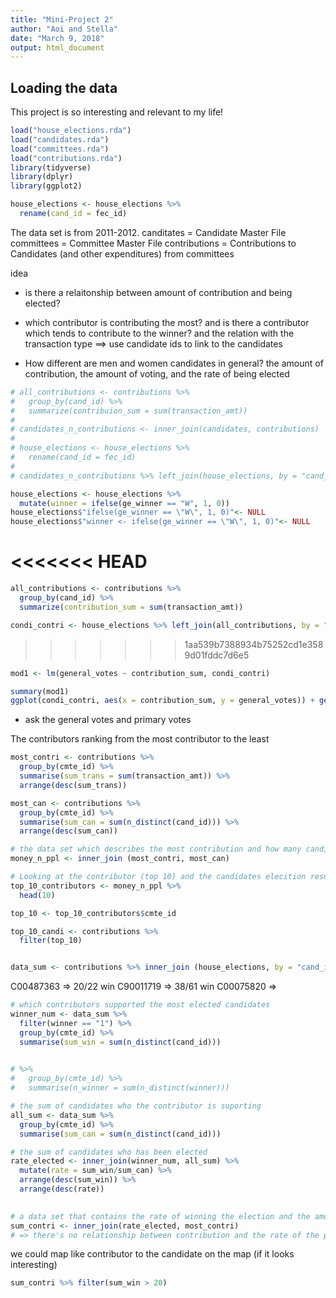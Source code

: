 ```yaml
---
title: "Mini-Project 2"
author: "Aoi and Stella"
date: "March 9, 2018"
output: html_document
---
```



## Loading the data

This project is so interesting and relevant to my life!

```r
load("house_elections.rda")
load("candidates.rda")
load("committees.rda")
load("contributions.rda")
library(tidyverse)
library(dplyr)
library(ggplot2)

house_elections <- house_elections %>%
  rename(cand_id = fec_id)

```

The data set is from 2011-2012.
canditates = Candidate Master File
committees = Committee Master File
contributions = Contributions to Candidates (and other expenditures) from committees

idea

- is there a relaitonship between amount of contribution and being elected?

- which contributor is contributing the most? and is there a contributor which tends to contribute to the winner? and the relation with the transaction type ==> use candidate ids to link to the candidates  

- How different are men and women candidates in general? the amount of contribution, the amount of voting, and the rate of being elected 


```r
# all_contributions <- contributions %>% 
#   group_by(cand_id) %>%
#   summarize(contribuion_sum = sum(transaction_amt)) 
#   
# candidates_n_contributions <- inner_join(candidates, contributions)
# 
# house_elections <- house_elections %>%
#   rename(cand_id = fec_id)
# 
# candidates_n_contributions %>% left_join(house_elections, by = "cand_id")
```

```r
house_elections <- house_elections %>%
  mutate(winner = ifelse(ge_winner == "W", 1, 0)) 
house_elections$"ifelse(ge_winner == \"W\", 1, 0)"<- NULL
house_elections$"winner <- ifelse(ge_winner == \"W\", 1, 0)"<- NULL
```


<<<<<<< HEAD
=======
```r
all_contributions <- contributions %>% 
  group_by(cand_id) %>%
  summarize(contribution_sum = sum(transaction_amt)) 

condi_contri <- house_elections %>% left_join(all_contributions, by = "cand_id")
```
>>>>>>> 1aa539b7388934b75252cd1e3589d01fddc7d6e5

```r
mod1 <- lm(general_votes ~ contribution_sum, condi_contri)

summary(mod1)
ggplot(condi_contri, aes(x = contribution_sum, y = general_votes)) + geom_point()
```

- ask the general votes and primary votes 


The contributors ranking from the most contributor to the least 
```r
most_contri <- contributions %>%
  group_by(cmte_id) %>%
  summarise(sum_trans = sum(transaction_amt)) %>%
  arrange(desc(sum_trans))

most_can <- contributions %>%
  group_by(cmte_id) %>%
  summarise(sum_can = sum(n_distinct(cand_id))) %>%
  arrange(desc(sum_can))

# the data set which describes the most contribution and how many candidates the contributors are supporting 
money_n_ppl <- inner_join (most_contri, most_can) 

# Looking at the contributor (top 10) and the candidates elecition results
top_10_contributors <- money_n_ppl %>%
  head(10)

top_10 <- top_10_contributors$cmte_id

top_10_candi <- contributions %>%
  filter(top_10)


data_sum <- contributions %>% inner_join (house_elections, by = "cand_id")

```

C00487363 => 20/22 win
C90011719 => 38/61 win
C00075820 => 


```r
# which contributors supported the most elected candidates 
winner_num <- data_sum %>%
  filter(winner == "1") %>%
  group_by(cmte_id) %>%
  summarise(sum_win = sum(n_distinct(cand_id)))
  

# %>% 
#   group_by(cmte_id) %>%
#   summarise(n_winner = sum(n_distinct(winner)))

# the sum of candidates who the contributor is suporting 
all_sum <- data_sum %>%
  group_by(cmte_id) %>%
  summarise(sum_can = sum(n_distinct(cand_id)))

# the sum of candidates who has been elected
rate_elected <- inner_join(winner_num, all_sum) %>%
  mutate(rate = sum_win/sum_can) %>%
  arrange(desc(sum_win)) %>%
  arrange(desc(rate)) 
  

# a data set that contains the rate of winning the election and the amount of contribution 
sum_contri <- inner_join(rate_elected, most_contri)
# => there's no relationship between contribution and the rate of the person who will get elected 
```
we could map like contributor to the candidate on the map (if it looks interesting)
```r
sum_contri %>% filter(sum_win > 20)
```

